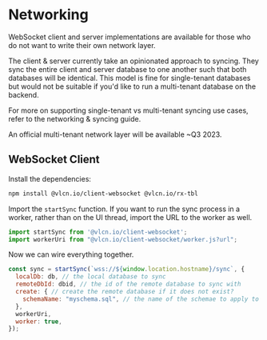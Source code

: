 
# Networking

WebSocket client and server implementations are available for those who do not want to write their own network layer.

The client & server currently take an opinionated approach to syncing. They sync the entire client and server database to one another such that both databases will be identical. This model is fine for single-tenant databases but would not be suitable if you'd like to run a multi-tenant database on the backend.

For more on supporting single-tenant vs multi-tenant syncing use cases, refer to the networking & syncing guide.

<Callout type="info">
An official multi-tenant network layer will be available ~Q3 2023.
</Callout>

## WebSocket Client

Install the dependencies:

```bash
npm install @vlcn.io/client-websocket @vlcn.io/rx-tbl
```

Import the `startSync` function. If you want to run the sync process in a worker, rather than on the UI thread, import the URL to the worker as well.

```javascript
import startSync from '@vlcn.io/client-websocket';
import workerUri from "@vlcn.io/client-websocket/worker.js?url";
```

Now we can wire everything together.

```javascript
const sync = startSync(`wss://${window.location.hostname}/sync`, {
  localDb: db, // the local database to sync
  remoteDbId: dbid, // the id of the remote database to sync with
  create: { // create the remote database if it does not exist?
    schemaName: "myschema.sql", // the name of the schemae to apply to the remote database
  },
  workerUri,
  worker: true,
});
```

